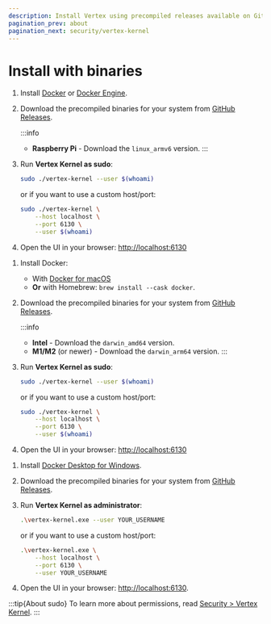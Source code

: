 ```yaml
---
description: Install Vertex using precompiled releases available on GitHub.
pagination_prev: about
pagination_next: security/vertex-kernel
---
```



# Install with binaries

<Tabs groupId="operating-systems">

<TabItem value="linux" label="Linux">

1. Install [Docker](https://docs.docker.com/desktop/install/linux-install/) or [Docker Engine](https://docs.docker.com/engine/install/).

2. Download the precompiled binaries for your system from [GitHub Releases](https://github.com/vertex-center/vertex/releases/latest).

    :::info
    - **Raspberry Pi** - Download the `linux_armv6` version.
    :::

3. Run **Vertex Kernel as sudo**:
    ```bash
    sudo ./vertex-kernel --user $(whoami)
    ```

    or if you want to use a custom host/port:
    ```bash
    sudo ./vertex-kernel \
        --host localhost \
        --port 6130 \
        --user $(whoami)
    ```

4. Open the UI in your browser: [http://localhost:6130](http://localhost:6130)

</TabItem>

<TabItem value="macos" label="macOS">

1. Install Docker:
    - With [Docker for macOS](https://docs.docker.com/desktop/install/mac-install/)
    - **Or** with Homebrew: `brew install --cask docker`.

2. Download the precompiled binaries for your system from [GitHub Releases](https://github.com/vertex-center/vertex/releases/latest).

    :::info
    - **Intel** - Download the `darwin_amd64` version.
    - **M1/M2** (or newer) - Download the `darwin_arm64` version.
    :::

3. Run **Vertex Kernel as sudo**:
    ```bash
    sudo ./vertex-kernel --user $(whoami)
    ```

    or if you want to use a custom host/port:
    ```bash
    sudo ./vertex-kernel \
        --host localhost \
        --port 6130 \
        --user $(whoami)
    ```

4. Open the UI in your browser: [http://localhost:6130](http://localhost:6130)

</TabItem>

<TabItem value="windows" label="Windows">

1. Install [Docker Desktop for Windows](https://docs.docker.com/desktop/install/windows-install/).

2. Download the precompiled binaries for your system from [GitHub Releases](https://github.com/vertex-center/vertex/releases/latest).

3. Run **Vertex Kernel as administrator**:
    ```bash
    .\vertex-kernel.exe --user YOUR_USERNAME
    ```

    or if you want to use a custom host/port:
    ```bash
    .\vertex-kernel.exe \
        --host localhost \
        --port 6130 \
        --user YOUR_USERNAME
    ```

4. Open the UI in your browser: [http://localhost:6130](http://localhost:6130).

</TabItem>

</Tabs>

:::tip{About sudo}
To learn more about permissions, read [Security > Vertex Kernel](../security/vertex-kernel).
:::
